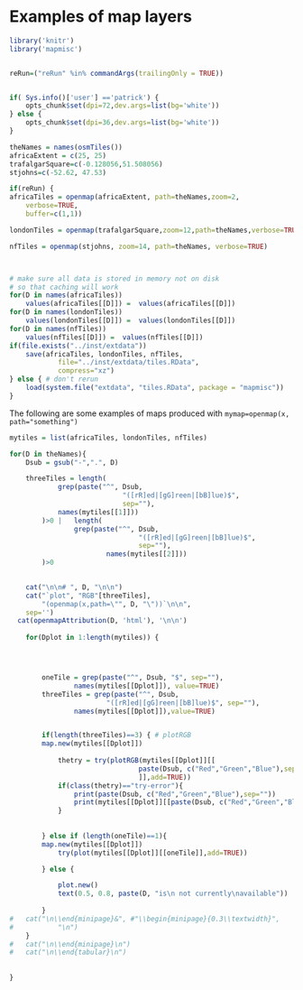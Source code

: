 <!--
%\VignetteEngine{knitr::docco_linear}
%\VignetteIndexEntry{Examples of map layers}
-->




# Examples of map layers



```r

library('knitr')
library('mapmisc')


reRun=("reRun" %in% commandArgs(trailingOnly = TRUE))


if( Sys.info()['user'] =='patrick') {
	opts_chunk$set(dpi=72,dev.args=list(bg='white'))	
} else {	
	opts_chunk$set(dpi=36,dev.args=list(bg='white'))	
}

theNames = names(osmTiles())
africaExtent = c(25, 25)
trafalgarSquare=c(-0.128056,51.508056)
stjohns=c(-52.62, 47.53)

```


```r
if(reRun) {
africaTiles = openmap(africaExtent, path=theNames,zoom=2,
    verbose=TRUE, 
    buffer=c(1,1))

londonTiles = openmap(trafalgarSquare,zoom=12,path=theNames,verbose=TRUE)

nfTiles = openmap(stjohns, zoom=14, path=theNames, verbose=TRUE)



# make sure all data is stored in memory not on disk
# so that caching will work
for(D in names(africaTiles))
	values(africaTiles[[D]]) = 	values(africaTiles[[D]])
for(D in names(londonTiles))
	values(londonTiles[[D]]) = 	values(londonTiles[[D]])
for(D in names(nfTiles))
	values(nfTiles[[D]]) = 	values(nfTiles[[D]])
if(file.exists("../inst/extdata"))
	save(africaTiles, londonTiles, nfTiles,
			file="../inst/extdata/tiles.RData",
			compress="xz")
} else { # don't rerun
	load(system.file("extdata", "tiles.RData", package = "mapmisc"))
}
```


The following are some examples of maps produced with `mymap=openmap(x, path="something")`


```r


mytiles = list(africaTiles, londonTiles, nfTiles)

for(D in theNames){
	Dsub = gsub("-",".", D)

	threeTiles = length(
			grep(paste("^", Dsub, 
							"([rR]ed|[gG]reen|[bB]lue)$", 
							sep=""), 
			names(mytiles[[1]]))
		)>0 | 	length(
				grep(paste("^", Dsub, 
								"([rR]ed|[gG]reen|[bB]lue)$", 
								sep=""), 
						names(mytiles[[2]]))
		)>0

	
	cat("\n\n# ", D, "\n\n")
	cat("`plot", "RGB"[threeTiles], 
		"(openmap(x,path=\"", D, "\"))`\n\n", 
    sep='')
  cat(openmapAttribution(D, 'html'), '\n\n')
	
	for(Dplot in 1:length(mytiles)) {




		oneTile = grep(paste("^", Dsub, "$", sep=""), 
				names(mytiles[[Dplot]]), value=TRUE)
		threeTiles = grep(paste("^", Dsub, 
						"([rR]ed|[gG]reen|[bB]lue)$", sep=""), 
				names(mytiles[[Dplot]]),value=TRUE)


		if(length(threeTiles)==3) { # plotRGB
		map.new(mytiles[[Dplot]])
			
			thetry = try(plotRGB(mytiles[[Dplot]][[
								paste(Dsub, c("Red","Green","Blue"),sep="")
								]],add=TRUE))
			if(class(thetry)=="try-error"){
				print(paste(Dsub, c("Red","Green","Blue"),sep=""))
				print(mytiles[[Dplot]][[paste(Dsub, c("Red","Green","Blue"),sep="")]])
			}
	
	
		} else if (length(oneTile)==1){
		map.new(mytiles[[Dplot]])
			try(plot(mytiles[[Dplot]][[oneTile]],add=TRUE))

		} else {

			plot.new()
			text(0.5, 0.8, paste(D, "is\n not currently\navailable"))
		
		}
#	cat("\n\\end{minipage}&", #"\\begin{minipage}{0.3\\textwidth}",
#			"\n")	
	}
#	cat("\n\\end{minipage}\n")
#	cat("\n\\end{tabular}\n")
	
	
}

```
